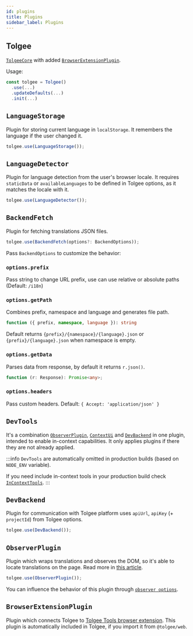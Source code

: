 ```yaml
---
id: plugins
title: Plugins
sidebar_label: Plugins
---
```


## Tolgee

[`TolgeeCore`](../core_package/tolgee#tolgeecore) with added [`BrowserExtensionPlugin`](./plugins#browserextensionplugin).

Usage:

```ts
const tolgee = Tolgee()
  .use(...)
  .updateDefaults(...)
  .init(...)
```

## `LanguageStorage`

Plugin for storing current language in `localStorage`. It remembers the language if the user changed it.

```ts
tolgee.use(LanguageStorage());
```

## `LanguageDetector`

Plugin for language detection from the user's browser locale. It requires `staticData` or `availableLanguages` to be defined in Tolgee options, as it matches the locale with it.

```ts
tolgee.use(LanguageDetector());
```

## `BackendFetch`

Plugin for fetching translations JSON files.

```ts
tolgee.use(BackendFetch(options?: BackendOptions));
```

Pass `BackendOptions` to customize the behavior:

### `options.prefix`

Pass string to change URL prefix, use can use relative or absolute paths (Default: `/i18n`)

### `options.getPath`

Combines prefix, namespace and language and generates file path.

```ts
function ({ prefix, namespace, language }): string
```

Default returns `{prefix}/{namespace}/{language}.json` or `{prefix}/{language}.json` when namespace is empty.

### `options.getData`

Parses data from response, by default it returns `r.json()`.

```ts
function (r: Response): Promise<any>;
```

### `options.headers`

Pass custom headers. Default: `{ Accept: 'application/json' }`

## `DevTools`

It's a combination [`ObserverPlugin`](./plugins#observerplugin), [`ContextUi`](./tools#contextui) and [`DevBackend`](./plugins#devbackend) in one plugin, intended to enable in-context capabilities. It only applies plugins if there they are not already applied.

:::info
`DevTools` are automatically omitted in production builds (based on `NODE_ENV` variable).

If you need include in-context tools in your production build check [`InContextTools`](/api/web_package/tools.mdx#incontexttools).
:::

## `DevBackend`

Plugin for communication with Tolgee platform uses `apiUrl`, `apiKey` (+ `projectId`) from Tolgee options.

```ts
tolgee.use(DevBackend());
```

## `ObserverPlugin`

Plugin which wraps translations and observes the DOM, so it's able to locate translations on the page. Read more in [this article](/blog/2021/12/17/invisible-characters-for-better-localization).

```ts
tolgee.use(ObserverPlugin());
```

You can influence the behavior of this plugin through [`observer options`](../core_package/observer-options).


## `BrowserExtensionPlugin`

Plugin which connects Tolgee to [Tolgee Tools browser extension](https://chrome.google.com/webstore/detail/tolgee-tools/hacnbapajkkfohnonhbmegojnddagfnj). This plugin is automatically included in Tolgee, if you import it from `@tolgee/web`.
